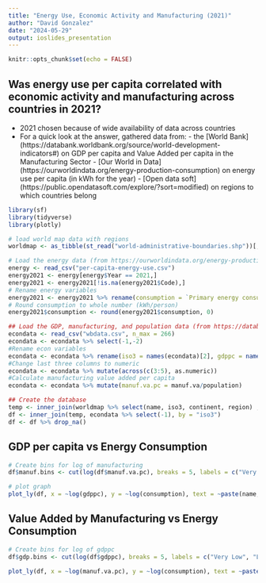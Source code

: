```yaml
---
title: "Energy Use, Economic Activity and Manufacturing (2021)"
author: "David Gonzalez"
date: "2024-05-29"
output: ioslides_presentation
---
```


```r
knitr::opts_chunk$set(echo = FALSE)
```

## Was energy use per capita correlated with economic activity and manufacturing across countries in 2021?

- 2021 chosen because of wide availability of data across countries
- For a quick look at the answer, gathered data from:
        - the [World Bank] (https://databank.worldbank.org/source/world-development-indicators#) on GDP per capita and Value Added per capita in the Manufacturing Sector
        - [Our World in Data] (https://ourworldindata.org/energy-production-consumption) on energy use per capita (in kWh for the year)
        - [Open data soft] (https://public.opendatasoft.com/explore/?sort=modified) on regions to which countries belong

```r
library(sf)
library(tidyverse)
library(plotly)
```

```r
# load world map data with regions
worldmap <- as_tibble(st_read("world-administrative-boundaries.shp"))[,-9]

# Load the energy data (from https://ourworldindata.org/energy-production-consumption) and select 2021 for analysis
energy <- read_csv("per-capita-energy-use.csv")
energy2021 <- energy[energy$Year == 2021,]
energy2021 <- energy2021[!is.na(energy2021$Code),]
# Rename energy variables
energy2021 <- energy2021 %>% rename(consumption = `Primary energy consumption per capita (kWh/person)`, iso3 = Code)
# Round consumption to whole number (kWh/person)
energy2021$consumption <- round(energy2021$consumption, 0)

## Load the GDP, manufacturing, and population data (from https://databank.worldbank.org/source/world-development-indicators#)
econdata <- read_csv("wbdata.csv", n_max = 266)
econdata <- econdata %>% select(-1,-2)
#Rename econ variables
econdata <- econdata %>% rename(iso3 = names(econdata)[2], gdppc = names(econdata)[3], manuf.va = names(econdata)[4], population = names(econdata)[5])
#Change last three columns to numeric
econdata <- econdata %>% mutate(across(c(3:5), as.numeric))
#Calculate manufacturing value added per capita
econdata <- econdata %>% mutate(manuf.va.pc = manuf.va/population) 

## Create the database
temp <- inner_join(worldmap %>% select(name, iso3, continent, region) ,energy2021 %>% select(iso3, consumption), by = "iso3")
df <- inner_join(temp, econdata %>% select(-1), by = "iso3")
df <- df %>% drop_na()

```

## GDP per capita vs Energy Consumption
```r
# Create bins for log of manufacturing 
df$manuf.bins <- cut(log(df$manuf.va.pc), breaks = 5, labels = c("Very Low", "Low", "Medium", "High", "Very High"))

# plot graph
plot_ly(df, x = ~log(gdppc), y = ~log(consumption), text = ~paste(name, "<br>GDP per Capita (current USD): ", round(gdppc,0), "<br>Energy consumption (kWh/person): ", consumption, "<br> Value Added in Manuf pc (current USD) ", round(manuf.va.pc,0)), color = ~manuf.bins, type = "scatter", mode = "markers", hoverinfo = "text") %>% layout(xaxis = list(title = "Log of GDP per capita"), yaxis = list(title = " Log of Primary Energy Consumption per capita"), legend = list(title = list(text = "Level of Value Added by Manufacturing")))
```



## Value Added by Manufacturing vs Energy Consumption
```r
# Create bins for log of gdppc
df$gdp.bins <- cut(log(df$gdppc), breaks = 5, labels = c("Very Low", "Low", "Medium", "High", "Very High"))

plot_ly(df, x = ~log(manuf.va.pc), y = ~log(consumption), text = ~paste(name, "<br>GDP per Capita (current USD): ", round(gdppc,0), "<br>Energy consumption (kWh/person): ", consumption, "<br> Value Added in Manuf pc (current USD) ", round(manuf.va.pc,0)), color = ~gdp.bins, type = "scatter", mode = "markers", hoverinfo = "text") %>% layout(xaxis = list(title = "Log of Value Added in the Manufacturing Sector per capita"), yaxis = list(title = "Log of Primary Energy Consumption per capita (kWh/person)"), legend = list(title = list(text = "Level of GDPpc")))
```

